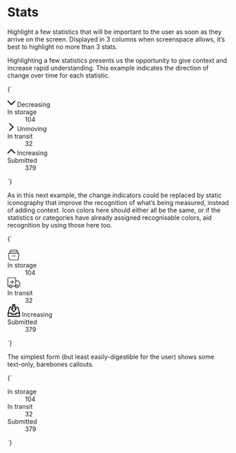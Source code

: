 
<Meta title="UI/Data/Stats" />

# Stats

Highlight a few statistics that will be important to the user as soon as they arrive on the screen. Displayed in 3 columns when screenspace allows, it’s best to highlight no more than 3 stats.

Highlighting a few statistics presents us the opportunity to give context and increase rapid understanding. This example indicates the direction of change over time for each statistic.

<Canvas>
  <Story name="Stats (with change indicators)">
    {`
      <div class="l-content">
        <dl class="l-grid l-grid--3-col@m">
          <div class="o-card l-flex l-items-center">
            <div class="l-flex--shrink-0 u-margin-s--right">
              <div class="o-badge o-badge--danger u-padding-l">
                <svg class="o-icon o-icon--l" xmlns="http://www.w3.org/2000/svg" viewBox="0 0 100 100" aria-hidden="true" width="18" height="18">
                  <path d="M2.78,32.83a6.07,6.07,0,0,1,8.58-8.59L45.71,58.59a6.07,6.07,0,0,0,8.58,0L88.64,24.24a6.07,6.07,0,1,1,8.58,8.59L54.29,75.76a6.07,6.07,0,0,1-8.58,0Z" fill-rule="evenodd"/>
                </svg>
                <span class="u-sr-only">Decreasing</span>
              </div>
            </div>
            <div>
              <dt class="u-font--medium u-h6 u-fg--gray-50">In storage</dt>
              <dd class="u-h2 u-font--bold u-line-height--min">104</dd>
            </div>
          </div>
          <div class="o-card l-flex l-items-center">
            <div class="l-flex--shrink-0 u-margin-s--right">
              <div class="o-badge o-badge--gray u-padding-l">
                <svg class="o-icon o-icon--l" xmlns="http://www.w3.org/2000/svg" viewBox="0 0 100 100" aria-hidden="true" width="18" height="18">
                  <path d="M32.83,97.22a6.07,6.07,0,1,1-8.59-8.58L58.59,54.29a6.07,6.07,0,0,0,0-8.58L24.24,11.36a6.07,6.07,0,1,1,8.59-8.58L75.76,45.71a6.07,6.07,0,0,1,0,8.58Z" fill-rule="evenodd"/>
                </svg>
                <span class="u-sr-only">Unmoving</span>
              </div>
            </div>
            <div>
              <dt class="u-font--medium u-h6 u-fg--gray-50">In transit</dt>
              <dd class="u-h2 u-font--bold u-line-height--min">32</dd>
            </div>
          </div>
          <div class="o-card l-flex l-items-center">
            <div class="l-flex--shrink-0 u-margin-s--right">
              <div class="o-badge o-badge--positive u-padding-l">
                <svg class="o-icon o-icon--l" xmlns="http://www.w3.org/2000/svg" viewBox="0 0 100 100" aria-hidden="true" width="18" height="18">
                  <path d="M97.22,67.17a6.07,6.07,0,1,1-8.58,8.59L54.29,41.41a6.07,6.07,0,0,0-8.58,0L11.36,75.76a6.07,6.07,0,0,1-8.58-8.59L45.71,24.24a6.07,6.07,0,0,1,8.58,0Z" fill-rule="evenodd"/>
                </svg>
                <span class="u-sr-only">Increasing</span>
              </div>
            </div>
            <div>
              <dt class="u-font--medium u-h6 u-fg--gray-50">Submitted</dt>
              <dd class="u-h2 u-font--bold u-line-height--min">379</dd>
            </div>
          </div>
        </dl>
      </div>
    `}
  </Story>
</Canvas>

As in this next example, the change indicators could be replaced by static iconography that improve the recognition of what’s being measured, instead of adding context. Icon colors here should either all be the same, or if the statistics or categories have already assigned recognisable colors, aid recognition by using those here too.

<Canvas>
  <Story name="Stats (with iconography)">
    {`
      <div class="l-content">
        <dl class="l-grid l-grid--3-col@m">
          <div class="o-card l-flex l-items-center">
            <div class="l-flex--shrink-0 u-margin-s--right">
              <div class="o-badge o-badge--danger u-padding-m">
                <svg class="o-icon o-icon--xl" xmlns="http://www.w3.org/2000/svg" viewBox="0 0 100 100" aria-hidden="true" width="29" height="29">
                  <path d="M9.3,37.15a7,7,0,0,0-1.8,5.4l3.9,41a8,8,0,0,0,8,7.2H80.6a8,8,0,0,0,8-7.2l3.9-41a7,7,0,0,0-6.27-7.67c-.24,0-.49,0-.73,0h-.8l.9-5.9A6,6,0,0,0,80.68,22a6.37,6.37,0,0,0-1-.08H75.8l1.1-7A5,5,0,0,0,72.65,9.3,4.74,4.74,0,0,0,72,9.25H28a5,5,0,0,0-4.95,5.05,4.74,4.74,0,0,0,.05.65l1.1,7H20.3a6,6,0,0,0-6,6,6.38,6.38,0,0,0,.07.87l.9,5.9h-.8A7,7,0,0,0,9.3,37.15Zm78.4,2.7a3,3,0,0,1,.8,2.3l-3.9,41a4,4,0,0,1-4,3.6H19.4a4,4,0,0,1-4-3.6l-3.9-41a3,3,0,0,1,2.68-3.29H85.5a3,3,0,0,1,2.2.9ZM27,14.35a1,1,0,0,1,.78-1.18l.22,0H72a1,1,0,0,1,1,1,1.64,1.64,0,0,1,0,.22L71.8,22H28.2Zm-8.7,13.9A2,2,0,0,1,20,26l.32,0H79.7a2,2,0,0,1,2,2c0,.11,0,.21,0,.32l-1,6.5H19.3Zm17.1,31.5H64.6a2,2,0,0,0,0-4H35.4a2,2,0,0,0,0,4Z"/>
                </svg>
              </div>
            </div>
            <div>
              <dt class="u-font--medium u-h6 u-fg--gray-50">In storage</dt>
              <dd class="u-h2 u-font--bold u-line-height--min">104</dd>
            </div>
          </div>
          <div class="o-card l-flex l-items-center">
            <div class="l-flex--shrink-0 u-margin-s--right">
              <div class="o-badge o-badge--gray u-padding-m">
                <svg class="o-icon o-icon--xl" xmlns="http://www.w3.org/2000/svg" viewBox="0 0 100 100" aria-hidden="true" width="29" height="29">
                  <path d="M36.86,57,34,54.08l8.17-8.16H19.38V41.83H47.06l1.45,3.49ZM34,33.67l2.88-2.89L50,43.87l-2.89,2.89ZM25.5,90.83A12.25,12.25,0,1,1,37.75,78.58,12.26,12.26,0,0,1,25.5,90.83Zm0-20.41a8.17,8.17,0,1,0,8.17,8.16A8.18,8.18,0,0,0,25.5,70.42Zm49,20.41A12.25,12.25,0,1,1,86.75,78.58,12.26,12.26,0,0,1,74.5,90.83Zm0-20.41a8.17,8.17,0,1,0,8.17,8.16A8.18,8.18,0,0,0,74.5,70.42Zm16.33,8.16H84.5V74.5h6.33a4.09,4.09,0,0,0,4.09-4.08V56.08a7.3,7.3,0,0,0-.64-3l-4.88-11a7.35,7.35,0,0,0-6.72-4.37H66.33V33.67H82.68a11.45,11.45,0,0,1,10.46,6.79l4.88,11a11.45,11.45,0,0,1,1,4.65V70.42A8.17,8.17,0,0,1,90.83,78.58Zm-26.54,0H35.71V74.5H62.25V17.32a4.08,4.08,0,0,0-4.07-4.07h-49a4.08,4.08,0,0,0-4.07,4.07V74.5H15.56v4.08H3l-2-2V17.32A8.16,8.16,0,0,1,9.15,9.17h49a8.16,8.16,0,0,1,8.15,8.15V76.54Z"/>
                </svg>
              </div>
            </div>
            <div>
              <dt class="u-font--medium u-h6 u-fg--gray-50">In transit</dt>
              <dd class="u-h2 u-font--bold u-line-height--min">32</dd>
            </div>
          </div>
          <div class="o-card l-flex l-items-center">
            <div class="l-flex--shrink-0 u-margin-s--right">
              <div class="o-badge o-badge--positive u-padding-m">
                <svg class="o-icon o-icon--xl" xmlns="http://www.w3.org/2000/svg" viewBox="0 0 100 100" aria-hidden="true" width="29" height="29">
                  <path d="M41,1a3.41,3.41,0,0,0-3.1,3.44,3.4,3.4,0,0,0,3.44,3.09H58.71A3.39,3.39,0,0,0,62,4.27,3.39,3.39,0,0,0,58.71,1Zm0,8.71A3.39,3.39,0,0,0,38,13V33.67H30.4a3.3,3.3,0,0,0-2.94,1.83,3.34,3.34,0,0,0,.35,3.44L47.41,64a3.44,3.44,0,0,0,5.18,0l19.6-25.05a3.34,3.34,0,0,0,.35-3.44,3.3,3.3,0,0,0-2.94-1.83H62V13a3.4,3.4,0,0,0-3.27-3.27Zm3.6,6.53H55.44V36.93a3.4,3.4,0,0,0,3.27,3.27h4.15L50,56.64,37.14,40.2h4.15a3.39,3.39,0,0,0,3.26-3.27ZM18.08,21.69A3.36,3.36,0,0,0,15.29,24l-13,45.49a6.64,6.64,0,0,0-.2,2V95.73A3.39,3.39,0,0,0,5.35,99H94.64a3.4,3.4,0,0,0,3.27-3.27V70.56a2.31,2.31,0,0,0-.14-.82L85.83,24.11a3.36,3.36,0,0,0-3.16-2.42H67.42a1.93,1.93,0,0,0-.34,0A3.41,3.41,0,0,0,64,25.13a3.4,3.4,0,0,0,3.44,3.09H80.15l10.27,39.2h-23a3.4,3.4,0,0,0-3.27,3.27v5.44H35.84V70.69a3.39,3.39,0,0,0-3.26-3.27H9.68l11.19-39.2H32.58A3.39,3.39,0,0,0,35.89,25a3.39,3.39,0,0,0-3.31-3.27ZM8.62,74H29.31V79.4a3.4,3.4,0,0,0,3.27,3.27H67.42a3.4,3.4,0,0,0,3.27-3.27V74H91.38V92.47H8.62Z"/>
                </svg>
                <span class="u-sr-only">Increasing</span>
              </div>
            </div>
            <div>
              <dt class="u-font--medium u-h6 u-fg--gray-50">Submitted</dt>
              <dd class="u-h2 u-font--bold u-line-height--min">379</dd>
            </div>
          </div>
        </dl>
      </div>
    `}
  </Story>
</Canvas>


The simplest form (but least easily-digestible for the user) shows some text-only, barebones callouts.

<Canvas isColumn>
  <Story name="Stats (simple)">
    {`
      <div class="l-content">
        <dl class="l-grid l-grid--3-col@m">
          <div class="o-card">
            <dt class="u-font--medium u-h6 u-fg--gray-50">In storage</dt>
            <dd class="u-h2 u-font--bold u-line-height--min">104</dd>
          </div>
          <div class="o-card">
            <dt class="u-font--medium u-h6 u-fg--gray-50">In transit</dt>
            <dd class="u-h2 u-font--bold u-line-height--min">32</dd>
          </div>
          <div class="o-card">
            <dt class="u-font--medium u-h6 u-fg--gray-50">Submitted</dt>
            <dd class="u-h2 u-font--bold u-line-height--min">379</dd>
          </div>
        </dl>
      </div>
    `}
  </Story>
</Canvas>

